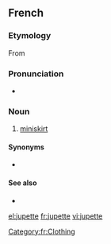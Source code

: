 ==French==

===Etymology===
From {{suffix|jupe|ette|lang=fr}}

===Pronunciation===
* {{IPA|/ʒypɛt/|lang=fr}}

===Noun===
{{fr-noun|f}}

# [[miniskirt]]

====Synonyms====
* {{l|fr|minijupe}}

====See also====
* {{l|fr|microjupe}}

[[Category:fr:Clothing]]

[[el:jupette]]
[[fr:jupette]]
[[vi:jupette]]